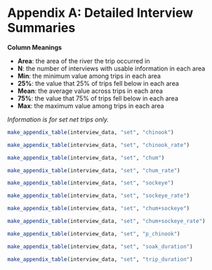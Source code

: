 
\clearpage
\setcounter{figure}{0}
\setcounter{table}{0}
\renewcommand\thefigure{A\arabic{figure}}
\renewcommand\thetable{A\arabic{table}}

# Appendix A: Detailed Interview Summaries {-}

**Column Meanings**

* **Area**: the area of the river the trip occurred in
* **N**: the number of interviews with usable information in each area
* **Min**: the minimum value among trips in each area
* **25%**: the value that 25% of trips fell below in each area
* **Mean**: the average value across trips in each area
* **75%**: the value that 75% of trips fell below in each area
* **Max**: the maximum value among trips in each area

_Information is for set net trips only._

```r
make_appendix_table(interview_data, "set", "chinook")
```

```r
make_appendix_table(interview_data, "set", "chinook_rate")
```

```r
make_appendix_table(interview_data, "set", "chum")
```

```r
make_appendix_table(interview_data, "set", "chum_rate")
```

```r
make_appendix_table(interview_data, "set", "sockeye")
```

```r
make_appendix_table(interview_data, "set", "sockeye_rate")
```

```r
make_appendix_table(interview_data, "set", "chum+sockeye")
```

```r
make_appendix_table(interview_data, "set", "chum+sockeye_rate")
```

```r
make_appendix_table(interview_data, "set", "p_chinook")
```

```r
make_appendix_table(interview_data, "set", "soak_duration")
```

```r
make_appendix_table(interview_data, "set", "trip_duration")
```

